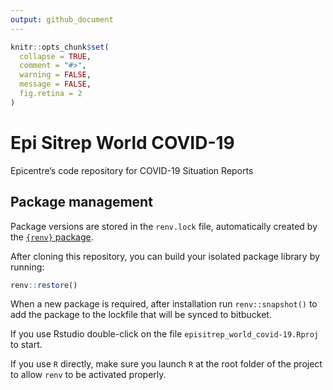 ---
output: github_document
---

<!-- README.md is generated from README.Rmd. Please edit that file -->

```{r, include = FALSE}
knitr::opts_chunk$set(
  collapse = TRUE,
  comment = "#>",
  warning = FALSE,
  message = FALSE,
  fig.retina = 2
)
```

# Epi Sitrep World COVID-19

<!-- badges: start -->
<!-- badges: end -->

Epicentre's code repository for COVID-19 Situation Reports

## Package management

Package versions are stored in the `renv.lock` file, automatically created by the [`{renv}` package]().

After cloning this repository, you can build your isolated package library by running:

```{r eval=FALSE}
renv::restore()
```

When a new package is required, after installation run `renv::snapshot()` to add the package to the lockfile that will be synced to bitbucket.


If you use Rstudio double-click on the file `episitrep_world_covid-19.Rproj` to start.

If you use `R` directly, make sure you launch `R` at the root folder of the project to allow `renv` to be activated properly.




